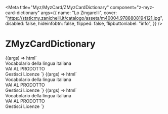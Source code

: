 
<Meta
  title="Myz/MyzCard/ZMyzCardDictionary"
  component="z-myz-card-dictionary"
  args={{
    name: "Lo Zingarelli",
    cover: "https://staticmy.zanichelli.it/catalogo/assets/m40004.9788808194121.jpg",
    disabled: false,
    hideinfobtn: false,
    flipped: false,
    flipbuttonlabel: "info",
  }}
/>

# ZMyzCardDictionary

<Canvas>
  <Story name="card-default">
    {(args) => html`
      <z-myz-card-dictionary
        name="${args.name}"
        cover="${args.cover}"
        disabled="${args.disabled}"
        hideinfobtn="${args.hideinfobtn}"
        flipped="${args.flipped}"
        flipbuttonlabel="${args.flipbuttonlabel}"
      >
        <z-myz-card-footer-sections>
          <div slot="top">Vocabolario della lingua italiana</div>
          <div slot="bottom">
            <z-button variant="primary" style="width:100%;"
              >VAI AL PRODOTTO</z-button
            >
          </div>
        </z-myz-card-footer-sections>
        <z-myz-card-info
          slot="info"
          data='{"author":"Nicola Zingarelli","year":"2021","title":"Vocabolario della lingua italiana","description":"A cura di Mario Cannella, Beata Lazzarini","onlineLicense":{"expiration":"31/12/2021","installations":"1"},"offlineLicense":{"expiration":"30/06/2021","installations":"2"}}'
        >
          <z-buttond variant="tertiary" icon="gear"
            >Gestisci Licenze</z-button
          >
        </z-myz-card-info>
      </z-myz-card-dictionary>
    `}
  </Story>
  <Story
    name="card-flipped"
    args={{
      flipped: true,
    }}
  >
    {(args) => html`
      <z-myz-card-dictionary
        name="${args.name}"
        cover="${args.cover}"
        disabled="${args.disabled}"
        hideinfobtn="${args.hideinfobtn}"
        flipped="${args.flipped}"
        flipbuttonlabel="${args.flipbuttonlabel}"
      >
        <z-myz-card-footer-sections>
          <div slot="top">Vocabolario della lingua italiana</div>
          <div slot="bottom">
            <z-button
              variant="primary"
              style="width:100%;"
              >VAI AL PRODOTTO</z-button
            >
          </div>
        </z-myz-card-footer-sections>
        <z-myz-card-info
          slot="info"
          data='{"author":"Nicola Zingarelli","year":"2021","title":"Vocabolario della lingua italiana","description":"A cura di Mario Cannella, Beata Lazzarini","onlineLicense":{"expiration":"31/12/2021","installations":"1"},"offlineLicense":{"expiration":"30/06/2021","installations":"2"}}'
        >
          <z-button
            variant="tertiary"
            icon="gear"
            >Gestisci Licenze</z-button
          >
        </z-myz-card-info>
      </z-myz-card-dictionary>
    `}
  </Story>
  <Story
    name="card-no-info-button"
    args={{
      hideinfobtn: true,
    }}
  >
    {(args) => html`
      <z-myz-card-dictionary
        name="${args.name}"
        cover="${args.cover}"
        disabled="${args.disabled}"
        hideinfobtn="${args.hideinfobtn}"
        flipped="${args.flipped}"
        flipbuttonlabel="${args.flipbuttonlabel}"
      >
        <z-myz-card-footer-sections>
          <div slot="top">Vocabolario della lingua italiana</div>
          <div slot="bottom">
            <z-button
              variant="primary"
              style="width:100%;"
              >VAI AL PRODOTTO</z-button
            >
          </div>
        </z-myz-card-footer-sections>
        <z-myz-card-info
          slot="info"
          data='{"author":"Nicola Zingarelli","year":"2021","title":"Vocabolario della lingua italiana","description":"A cura di Mario Cannella, Beata Lazzarini","onlineLicense":{"expiration":"31/12/2021","installations":"1"},"offlineLicense":{"expiration":"30/06/2021","installations":"2"}}'
        >
          <z-button
            variant="tertiary"
            icon="gear"
            >Gestisci Licenze</z-button
          >
        </z-myz-card-info>
      </z-myz-card-dictionary>
    `}
  </Story>
</Canvas>

<ArgsTable of="z-myz-card-dictionary" />
